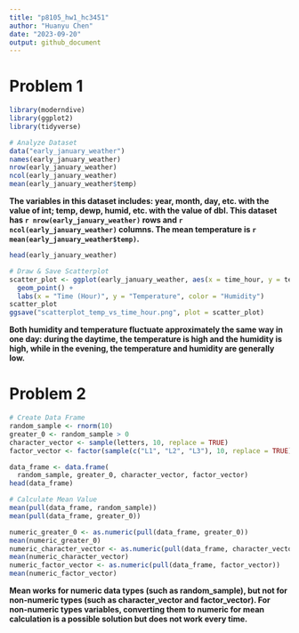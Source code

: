 ```yaml
---
title: "p8105_hw1_hc3451"
author: "Huanyu Chen"
date: "2023-09-20"
output: github_document
---
```


# Problem 1

```r
library(moderndive)
library(ggplot2)
library(tidyverse)
```

```r
# Analyze Dataset
data("early_january_weather")
names(early_january_weather)
nrow(early_january_weather)
ncol(early_january_weather)
mean(early_january_weather$temp)
```

**The variables in this dataset includes: year, month, day, etc. with the value of int; temp, dewp, humid, etc. with the value of dbl. This dataset has `r nrow(early_january_weather)` rows and `r ncol(early_january_weather)` columns. The mean temperature is `r mean(early_january_weather$temp)`.**

```r
head(early_january_weather)

# Draw & Save Scatterplot
scatter_plot <- ggplot(early_january_weather, aes(x = time_hour, y = temp, color = humid)) +
  geom_point() +
  labs(x = "Time (Hour)", y = "Temperature", color = "Humidity")
scatter_plot
ggsave("scatterplot_temp_vs_time_hour.png", plot = scatter_plot)
```

**Both humidity and temperature fluctuate approximately the same way in one day: during the daytime, the temperature is high and the humidity is high, while in the evening, the temperature and humidity are generally low.**

# Problem 2

```r
# Create Data Frame
random_sample <- rnorm(10)
greater_0 <- random_sample > 0
character_vector <- sample(letters, 10, replace = TRUE)
factor_vector <- factor(sample(c("L1", "L2", "L3"), 10, replace = TRUE))

data_frame <- data.frame(
  random_sample, greater_0, character_vector, factor_vector)
head(data_frame)

# Calculate Mean Value
mean(pull(data_frame, random_sample))
mean(pull(data_frame, greater_0))
```

```r
numeric_greater_0 <- as.numeric(pull(data_frame, greater_0))
mean(numeric_greater_0)
numeric_character_vector <- as.numeric(pull(data_frame, character_vector))
mean(numeric_character_vector)
numeric_factor_vector <- as.numeric(pull(data_frame, factor_vector))
mean(numeric_factor_vector)
```

**Mean works for numeric data types (such as random_sample), but not for non-numeric types (such as character_vector and factor_vector). For non-numeric types variables, converting them to numeric for mean calculation is a possible solution but does not work every time.**
